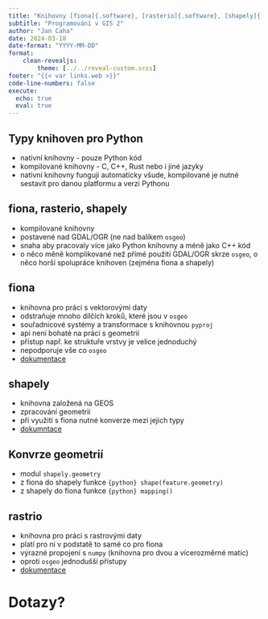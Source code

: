 ```yaml
---
title: "Knihovny [fiona]{.software}, [rasterio]{.software}, [shapely]{.software}"
subtitle: "Programování v GIS 2"
author: "Jan Caha"
date: 2024-03-18
date-format: "YYYY-MM-DD"
format: 
    clean-revealjs:
        theme: [../../reveal-custom.scss]
footer: "{{< var links.web >}}"
code-line-numbers: false
execute:
  echo: true
  eval: true
---
```


## Typy knihoven pro Python

- nativní knihovny - pouze Python kód
- kompilované knihovny - C, C++, Rust nebo i jiné jazyky
- nativní knihovny fungují automaticky všude, kompilované je nutné sestavit pro danou platformu a verzi Pythonu

## [fiona]{.software}, [rasterio]{.software}, [shapely]{.software}

- kompilované knihovny
- postavené nad [GDAL/OGR]{.software} (ne nad balíkem `osgeo`)
- snaha aby pracovaly více jako Python knihovny a méně jako C++ kód
- o něco měně komplikované než přímé použití [GDAL/OGR]{.software} skrze `osgeo`, o něco horší spolupráce knihoven (zejména fiona a shapely)

## [fiona]{.software}

- knihovna pro práci s vektorovými daty
- odstraňuje mnoho dílčích kroků, které jsou v `osgeo`
- souřadnicové systémy a transformace s knihovnou `pyproj`
- api není bohaté na práci s geometrií
- přístup např. ke struktuře vrstvy je velice jednoduchý
- nepodporuje vše co `osgeo`
- [dokumentace](https://fiona.readthedocs.io/en/stable/index.html)

## [shapely]{.software}

- knihovna založená na [GEOS]{.software}
- zpracování geometrií
- při využití s [fiona]{.software} nutné konverze mezi jejich typy
- [dokumntace](https://shapely.readthedocs.io/en/stable/index.html)

## Konvrze geometrií

- modul `shapely.geometry`
- z [fiona]{.software} do [shapely]{.software} funkce `{python} shape(feature.geometry)`
- z [shapely]{.software} do [fiona]{.software} funkce `{python} mapping()`

## [rastrio]{.software}

- knihovna pro práci s rastrovými daty
- platí pro ni v podstatě to samé co pro [fiona]{.software}
- výrazné propojení s `numpy` (knihovna pro dvou a vícerozměrné matic)
- oproti `osgeo` jednodušší přístupy
- [dokumentace](https://fiona.readthedocs.io/en/stable/index.html)

# Dotazy? {.center}